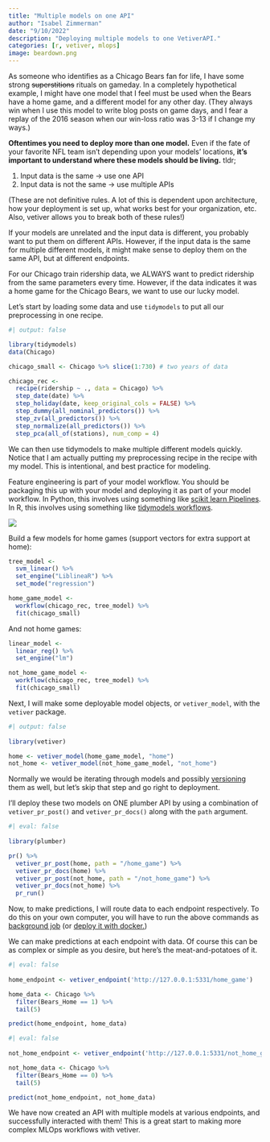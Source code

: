 ```yaml
---
title: "Multiple models on one API"
author: "Isabel Zimmerman"
date: "9/10/2022"
description: "Deploying multiple models to one VetiverAPI."
categories: [r, vetiver, mlops]
image: beardown.png
---
```


As someone who identifies as a Chicago Bears fan for life, I have some strong ~~superstitions~~ rituals on gameday. In a completely hypothetical example, I might have one model that I feel must be used when the Bears have a home game, and a different model for any other day. (They always win when I use this model to write blog posts on game days, and I fear a replay of the 2016 season when our win-loss ratio was 3-13 if I change my ways.)

**Oftentimes you need to deploy more than one model.** Even if the fate of your favorite NFL team isn't depending upon your models' locations, **it's important to understand where these models should be living.** tldr;

1. Input data is the same -> use one API
2. Input data is not the same -> use multiple APIs

(These are not definitive rules. A lot of this is dependent upon architecture, how your deployment is set up, what works best for your organization, etc. Also, vetiver allows you to break both of these rules!)

If your models are unrelated and the input data is different, you probably want to put them on different APIs. However, if the input data is the same for multiple different models, it might make sense to deploy them on the same API, but at different endpoints. 

For our Chicago train ridership data, we ALWAYS want to predict ridership from the same parameters every time. However, if the data indicates it was a home game for the Chicago Bears, we want to use our lucky model.

Let's start by loading some data and use `tidymodels` to put all our preprocessing in one recipe.

```r
#| output: false

library(tidymodels)
data(Chicago)

chicago_small <- Chicago %>% slice(1:730) # two years of data

chicago_rec <-
  recipe(ridership ~ ., data = Chicago) %>%
  step_date(date) %>%
  step_holiday(date, keep_original_cols = FALSE) %>%
  step_dummy(all_nominal_predictors()) %>%
  step_zv(all_predictors()) %>%
  step_normalize(all_predictors()) %>%
  step_pca(all_of(stations), num_comp = 4)
```

We can then use tidymodels to make multiple different models quickly. Notice that I am actually putting my preprocessing recipe in the recipe with my model. This is intentional, and best practice for modeling.

:::{.callout-important}
Feature engineering is part of your model workflow. You should be packaging this up with your model and deploying it as part of your model workflow. In Python, this involves using something like [scikit learn Pipelines](https://scikit-learn.org/stable/modules/generated/sklearn.pipeline.Pipeline.html). In R, this involves using something like [tidymodels workflows](https://workflows.tidymodels.org/).

![](https://www.tmwr.org/premade/proper-workflow.svg){fig-alt="Flowchart of data and predictors feeding into the modeling workflow, which is comprised of Principal Component Analysis AND least squares estimation. Model workflow feeds into fitted model."}
:::

Build a few models for home games (support vectors for extra support at home):

```r
tree_model <-
  svm_linear() %>%
  set_engine("LiblineaR") %>%
  set_mode("regression")

home_game_model <-
  workflow(chicago_rec, tree_model) %>%
  fit(chicago_small)
```

And not home games:

```r
linear_model <-
  linear_reg() %>%
  set_engine("lm")

not_home_game_model <-
  workflow(chicago_rec, tree_model) %>% 
  fit(chicago_small)
```


Next, I will make some deployable model objects, or `vetiver_model`, with the `vetiver` package. 

```r
#| output: false
 
library(vetiver)

home <- vetiver_model(home_game_model, "home")
not_home <- vetiver_model(not_home_game_model, "not_home")
```

Normally we would be iterating through models and possibly [versioning](https://vetiver.rstudio.com/get-started/version.html#store-and-version-your-model) them as well, but let's skip that step and go right to deployment.

I'll deploy these two models on ONE plumber API by using a combination of `vetiver_pr_post()` and `vetiver_pr_docs()` along with the `path` argument. 

```r
#| eval: false
 
library(plumber)

pr() %>% 
  vetiver_pr_post(home, path = "/home_game") %>% 
  vetiver_pr_docs(home) %>% 
  vetiver_pr_post(not_home, path = "/not_home_game") %>% 
  vetiver_pr_docs(not_home) %>% 
  pr_run()
```

Now, to make predictions, I will route data to each endpoint respectively. To do this on your own computer, you will have to run the above commands as [background job](https://solutions.rstudio.com/r/jobs/) (or [deploy it with docker.](https://vetiver.rstudio.com/learn-more/deploy-with-docker.html))

We can make predictions at each endpoint with data. Of course this can be as complex or simple as you desire, but here's the meat-and-potatoes of it.

```r
#| eval: false
 
home_endpoint <- vetiver_endpoint('http://127.0.0.1:5331/home_game')

home_data <- Chicago %>%
  filter(Bears_Home == 1) %>%
  tail(5)

predict(home_endpoint, home_data)

```


```r
#| eval: false
 
not_home_endpoint <- vetiver_endpoint('http://127.0.0.1:5331/not_home_game')

not_home_data <- Chicago %>%
  filter(Bears_Home == 0) %>%
  tail(5)

predict(not_home_endpoint, not_home_data)

```


We have now created an API with multiple models at various endpoints, and successfully interacted with them! This is a great start to making more complex MLOps workflows with vetiver. 
